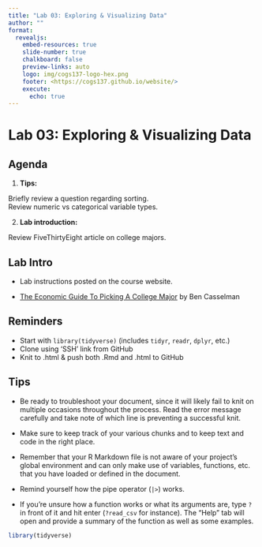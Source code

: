 ```yaml
---
title: "Lab 03: Exploring & Visualizing Data"
author: ""
format:
  revealjs:
    embed-resources: true
    slide-number: true
    chalkboard: false 
    preview-links: auto
    logo: img/cogs137-logo-hex.png
    footer: <https://cogs137.github.io/website/>
    execute:
      echo: true
---
```


# Lab 03: Exploring & Visualizing Data {background-color="#0E3A53"}

## Agenda

1.  **Tips:**

Briefly review a question regarding sorting.\
Review numeric vs categorical variable types.

2.  **Lab introduction:**

Review FiveThirtyEight article on college majors.

## Lab Intro

-   Lab instructions posted on the course website.

-   [The Economic Guide To Picking A College Major](https://fivethirtyeight.com/features/the-economic-guide-to-picking-a-college-major/) by Ben Casselman

## Reminders

-   Start with `library(tidyverse)` (includes `tidyr`, `readr`, `dplyr`, etc.)
-   Clone using 'SSH' link from GitHub
-   Knit to .html & push both .Rmd and .html to GitHub

## Tips {.scrollable}

-   Be ready to troubleshoot your document, since it will likely fail to knit on multiple occasions throughout the process. Read the error message carefully and take note of which line is preventing a successful knit.

-   Make sure to keep track of your various chunks and to keep text and code in the right place.

-   Remember that your R Markdown file is not aware of your project's global environment and can only make use of variables, functions, etc. that you have loaded or defined in the document.

-   Remind yourself how the pipe operator (`|>`) works.

-   If you're unsure how a function works or what its arguments are, type `?` in front of it and hit enter (`?read_csv` for instance). The "Help" tab will open and provide a summary of the function as well as some examples.

```r
library(tidyverse)
```
